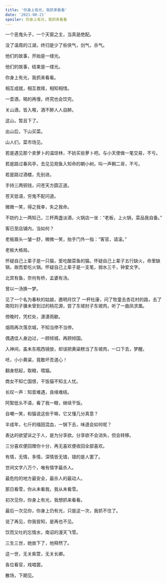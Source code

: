 ```yaml
---
title: '你身上有光，我抓来看看'
date: '2021-08-21'
spoiler: 你身上有光，我抓来看看
---
```


一个恶鬼头子，一个天窗之主，当真是绝配。

没了温周的江湖，终归是少了些侠气，剑气，杀气。

他们的故事，开始是一缕光。

他们的故事，结束是一缕光。

你身上有光，我抓来看看。

相互成就，相互救赎，相知相惜。

一壶酒，喝的再慢，终究也会饮完。

关山酒，皆入喉，酒不醉人人自醉。

这山，暂且下了。

出山后，下山买菜。

山人们，菜市场见。

若是遇见那个卖萝卜的温琼林，不妨买些萝卜吧。与小天使做一笔交易，不亏。

若是路过春风亭，去见见观鱼入知命的朝小树。叫一声朝二哥，不亏。

若是路过酒楼，先别进。

手持三两铜钱，问苍天方圆正道。

苍天低语，穷鬼不配问道。

微微一笑，得之我幸，失之我命。

不妨约上一两知己，三杯两盏淡酒，火锅店一坐：“老板，上火锅，菜品我自备。”

客已至店铺内，当如何？

老板眉头一皱一舒，微微一笑，抬手门外一指：“客官，请滚。”

老板大格局。

怀疑自己上辈子是一只猫，爱吃酸菜鱼的猫。怀疑自己上辈子五行缺火，命里缺锅，故而爱吃火锅。怀疑自己上辈子是一支笔，弱水三千，钟爱文字。

北冥有鱼，奈何有桥，孟婆有汤。

曾以一汤换一梦。

见了一个名为春秋的姑娘，邀明月饮了 一杯杜康，问了牧童去杏花村的路，去了南阳刘子骥未曾到过的桃花源，尝了东坡肘子东坡肉，听了一曲凤求凰。

傍晚时，凭栏处，潇潇雨歇。

烟雨再次落京城，不知当停不当停。

偶遇佳人身边过，一顾倾城，再顾倾国。

入神间，虽未东瓶西镜放，却误把黄粱糕当了东坡肉，一口下去，梦醒。

呸，小小黄粱，竟敢坏吾道心！

翻身怒起，取粮，喂猫。

商女不知亡国恨，干饭猫不知主人忧。

长叹一声：知音难遇，良缘难结。

阿絮低头不语，看了我一眼，继续干饭。

自嘲一笑，和猫说这些干嘛，它又懂几分真意？

半成年，七斤的缅因混血，一锅下去，味道会如何呢？

表达的欲望诉之于人，是为分享欲。分享欲不会消失，但会转移。

三分喜欢便回赠你十分，再无喜欢便收回全部喜欢。

有情，无情，多情，深情皆无错，错的是人罢了。

世间文字八万个，唯有情字最杀人。

最危险的地方最安全，最杀人的最动人。

那日看雪，你从未看我，我从未看雪。

初次见你，你身上有光，我想抓来看看。

最后一次见你，你身上仍有光，只是这一次，我抓不住了。

说了再见，你我皆知，是再也不见。

饮而又吐的忘情水，南诏的漫天飞雪。

三生三世，她放下了，他释然了。

这一世，无关紫萱，无关长卿。

各位看官，戏唱罢。

散场，下期见。